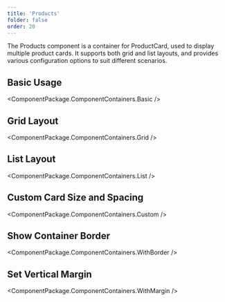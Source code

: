 ```yaml
---
title: 'Products'
folder: false
order: 20
---
```



The Products component is a container for ProductCard, used to display multiple product cards. It supports both grid and list layouts, and provides various configuration options to suit different scenarios.

## Basic Usage

<ComponentPackage.ComponentContainers.Basic />

## Grid Layout

<ComponentPackage.ComponentContainers.Grid />

## List Layout

<ComponentPackage.ComponentContainers.List />

## Custom Card Size and Spacing

<ComponentPackage.ComponentContainers.Custom />

## Show Container Border

<ComponentPackage.ComponentContainers.WithBorder />

## Set Vertical Margin

<ComponentPackage.ComponentContainers.WithMargin />
